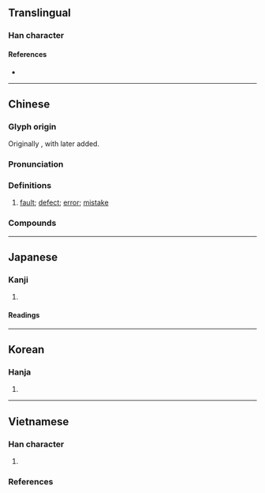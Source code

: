 {{character info/new}}
==Translingual==

===Han character===
{{Han char|rn=30|rad=口|as=05|sn=8|four=28604|canj=HOR,HYR|ids=⿱⿺夂卜口 (G), ⿱⿺夂人口 (TJK)}}

====References====
* {{Han ref|kx=0185.060|dkj=03493|dj=0404.060|hdz=10607.060|uh=548E|ud=21646|bh=A953|bd=43347}}

----

==Chinese==
{{zh-forms}}

===Glyph origin===
{{Han etym}}
Originally {{Han compound|夂|人|ls=ic|nocap=1}}, with {{lang|zh|口}} later added.

===Pronunciation===
{{zh-pron
|m=jiù
|c=gau3
|mn=qz:kiǔ/tw,xm,zz:kiū
|mc=y
|oc=y
|ma=
|cat=n
}}

===Definitions===
{{zh-hanzi}}

# [[fault]]; [[defect]]; [[error]]; [[mistake]]

===Compounds===
{{zh-der|咎由自取|咎悔|引咎辭職|執咎|不咎既往|引咎責躬|引咎自責|咎徵|動輒得咎|引咎|咎戾|取咎|委咎|咎過|休咎|招咎|獲咎|歸咎|盈滿之咎|無咎無譽|既往不咎|降咎|自取其咎|難辭其咎|自咎}}

----

==Japanese==

===Kanji===
{{ja-kanji|grade=|rs=口05}}

# {{rfdef|ja|sort=口05}}

====Readings====
{{ja-readings
|on=きゅう, こう
|kun=とが-, とが-める
}}

----

==Korean==

===Hanja===
{{ko-hanja|hangeul=[[구]], [[고]]|rv=gu, go|mr=ku, ko}}

# {{rfdef|ko|sort=口05}}

----

==Vietnamese==

===Han character===
{{vi-readings|rs=口05
|hanviet=cữu-gdhn
|phienthiet=
|nom=
}}

# {{rfdef|vi|sort=口05}}

===References===
<references/>
